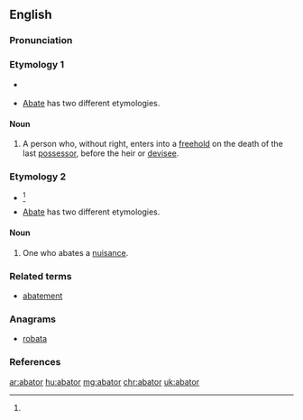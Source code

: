==English==

===Pronunciation===
{{a|US}} {{IPA|/ə.ˈbeɪd.ə/|/ə.ˈbeɪd.ɚ/|/ə.ˈbeɪt.ə/|/ə.ˈbeɪt.ɚ/}}

===Etymology 1===
* {{suffix|abate|or|t1=to enter without right after the owner dies and before the heir takes over}}<ref name=WID>{{reference-book | last =| first = | authorlink =  | coauthors =  | editor =Gove, Philip Babcock    | others =  | title = Webster's Third International Dictionary of the English Language Unabridged | origdate =  | origyear = 1909 | origmonth =  | url =  | format =  | accessdate =  | accessyear =  | accessmonth =  | edition =  | date =  | year =1976  | month =  | publisher =G. & C. Merriam Co.  | location = Springfield, MA | language =  | id =  | doi = | isbn =0-87779-101-5 | lccn = | ol = | pages =  | chapter =  | chapterurl =  | quote =}}
</ref>
* [[abate|Abate]] has two different etymologies.

====Noun====
{{en-noun}}

# {{context|legal}} A person who, without right, enters into a [[freehold]] on the death of the last [[possessor]], before the heir or [[devisee]].

===Etymology 2===

* {{suffix|abate|or|t1=do away with}}<ref name=WID/>
* [[abate|Abate]] has two different etymologies.

====Noun====
{{en-noun}}

# {{context|legal}} One who abates a [[nuisance]].

===Related terms===
* [[abatement]]

{{Webster 1913}}

===Anagrams===
* [[robata#English|robata]]

===References===
<references/>

[[ar:abator]]
[[hu:abator]]
[[mg:abator]]
[[chr:abator]]
[[uk:abator]]